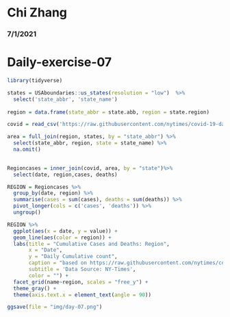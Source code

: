 # Chi Zhang
### 7/1/2021
# Daily-exercise-07

```r
library(tidyverse)

states = USAboundaries::us_states(resolution = "low")  %>%
  select('state_abbr', 'state_name')
  
region = data.frame(state_abbr = state.abb, region = state.region)

covid = read_csv('https://raw.githubusercontent.com/nytimes/covid-19-data/master/us-counties.csv')

area = full_join(region, states, by = "state_abbr") %>%
  select(state_abbr, region, state = state_name) %>%
  na.omit()
  

Regioncases = inner_join(covid, area, by = "state")%>%
  select(date, region,cases, deaths)

REGION = Regioncases %>%
  group_by(date, region) %>%
  summarise(cases = sum(cases), deaths = sum(deaths)) %>%
  pivot_longer(cols = c('cases', 'deaths')) %>%
  ungroup()

REGION %>%
  ggplot(aes(x = date, y = value)) +
  geom_line(aes(color = region)) +
  labs(title = "Cumulative Cases and Deaths: Region",
       x = "Date",
       y = "Daily Cumulative count",
       caption = "based on https://raw.githubusercontent.com/nytimes/covid-19-data/master/us-counties.csv",
       subtitle = 'Data Source: NY-Times',
       color = "") +
  facet_grid(name~region, scales = "free_y") +
  theme_gray() +
  theme(axis.text.x = element_text(angle = 90))

ggsave(file = "img/day-07.png")
```

